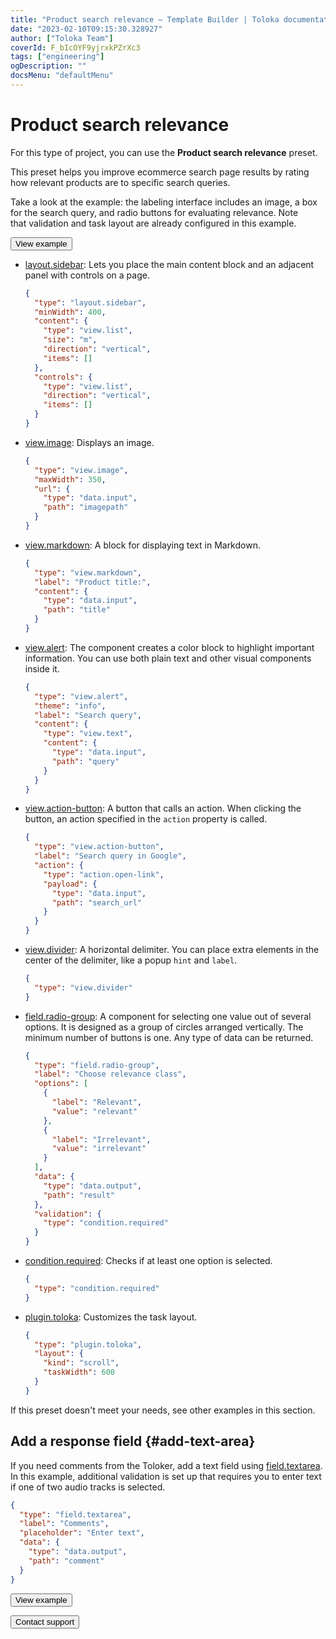 ```yaml
---
title: "Product search relevance — Template Builder | Toloka documentation"
date: "2023-02-10T09:15:30.328927"
author: ["Toloka Team"]
coverId: F_bIcOYF9yjrxkPZrXc3
tags: ["engineering"]
ogDescription: ""
docsMenu: "defaultMenu"
---
```



# Product search relevance

For this type of project, you can use the **Product search relevance** preset.

This preset helps you improve ecommerce search page results by rating how relevant products are to specific search queries.

Take a look at the example: the labeling interface includes an image, a box for the search query, and radio buttons for evaluating relevance. Note that validation and task layout are already configured in this example.

<Button themeColor="light" view="default" size="l" type="link" url="https://ya.cc/t/UdToWZS43ttCyi">View example</Button>

<Cut title="Components used in the example">

- [layout.sidebar](/docs/template-builder/reference/layout.sidebar): Lets you place the main content block and an adjacent panel with controls on a page.

  <Cut title="Show code">

  ```json
  {
    "type": "layout.sidebar",
    "minWidth": 400,
    "content": {
      "type": "view.list",
      "size": "m",
      "direction": "vertical",
      "items": []
    },
    "controls": {
      "type": "view.list",
      "direction": "vertical",
      "items": []
    }
  }
  ```

  </Cut>

- [view.image](/docs/template-builder/reference/view.image): Displays an image.

  <Cut title="Show code">

  ```json
  {
    "type": "view.image",
    "maxWidth": 350,
    "url": {
      "type": "data.input",
      "path": "imagepath"
    }
  }
  ```

  </Cut>

- [view.markdown](/docs/template-builder/reference/view.markdown): A block for displaying text in Markdown.

  <Cut title="Show code">

  ```json
  {
    "type": "view.markdown",
    "label": "Product title:",
    "content": {
      "type": "data.input",
      "path": "title"
    }
  }
  ```

  </Cut>

- [view.alert](/docs/template-builder/reference/view.alert): The component creates a color block to highlight important information. You can use both plain text and other visual components inside it.

  <Cut title="Show code">

  ```json
  {
    "type": "view.alert",
    "theme": "info",
    "label": "Search query",
    "content": {
      "type": "view.text",
      "content": {
        "type": "data.input",
        "path": "query"
      }
    }
  }
  ```

  </Cut>

- [view.action-button](/docs/template-builder/reference/view.action-button): A button that calls an action. When clicking the button, an action specified in the `action` property is called.

  <Cut title="Show code">

  ```json
  {
    "type": "view.action-button",
    "label": "Search query in Google",
    "action": {
      "type": "action.open-link",
      "payload": {
        "type": "data.input",
        "path": "search_url"
      }
    }
  }
  ```

  </Cut>

- [view.divider](/docs/template-builder/reference/view.divider): A horizontal delimiter. You can place extra elements in the center of the delimiter, like a popup `hint` and `label`.

  <Cut title="Show code">

  ```json
  {
    "type": "view.divider"
  }
  ```

  </Cut>

- [field.radio-group](/docs/template-builder/reference/field.radio-group): A component for selecting one value out of several options. It is designed as a group of circles arranged vertically. The minimum number of buttons is one. Any type of data can be returned.

  <Cut title="Show code">

  ```json
  {
    "type": "field.radio-group",
    "label": "Choose relevance class",
    "options": [
      {
        "label": "Relevant",
        "value": "relevant"
      },
      {
        "label": "Irrelevant",
        "value": "irrelevant"
      }
    ],
    "data": {
      "type": "data.output",
      "path": "result"
    },
    "validation": {
      "type": "condition.required"
    }
  }
  ```

  </Cut>

- [condition.required](/docs/template-builder/reference/condition.required): Checks if at least one option is selected.

  <Cut title="Show code">

  ```json
  {
    "type": "condition.required"
  }
  ```

  </Cut>

- [plugin.toloka](/docs/template-builder/reference/plugin.toloka): Customizes the task layout.

  <Cut title="Show code">

  ```json
  {
    "type": "plugin.toloka",
    "layout": {
      "kind": "scroll",
      "taskWidth": 600
    }
  }
  ```

  </Cut>

</Cut>

<TolokaTbSourceAddMedia/>

If this preset doesn't meet your needs, see other examples in this section.

## Add a response field {#add-text-area}

If you need comments from the Toloker, add a text field using [field.textarea](/docs/template-builder/reference/field.textarea). In this example, additional validation is set up that requires you to enter text if one of two audio tracks is selected.

<Cut title="Show code">

  ```json
  {
    "type": "field.textarea",
    "label": "Comments",
    "placeholder": "Enter text",
    "data": {
      "type": "data.output",
      "path": "comment"
    }
  }
  ```

</Cut>

<Button themeColor="light" view="default" size="l" type="link" url="https://ya.cc/t/P1WbTTcV3ttCzs">View example</Button>

<Button themeColor="light" view="default" size="l" type="link" url="/docs/guide/troubleshooting/support?form-source=template-builder-templates-product-search-relevance">Contact support</Button>
